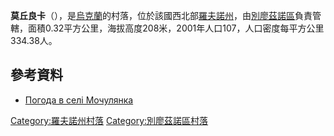 {{coord|50|53|53|N|27|7|19|E|scale:30000|display=title}}

'''莫丘良卡'''（{{lang-uk|Мочулянка}}），是[[烏克蘭|烏克蘭]]的村落，位於該國西北部[[羅夫諾州|羅夫諾州]]，由[[別廖茲諾區|別廖茲諾區]]負責管轄，面積0.32平方公里，海拔高度208米，2001年人口107，人口密度每平方公里334.38人。

==參考資料==
* [http://weather.in.ua/ua/rovenskaja/16392 Погода в селі Мочулянка] {{Wayback|url=http://weather.in.ua/ua/rovenskaja/16392 |date=20181013014326 }}

{{DEFAULTSORT:Мочулянка}}
[[Category:羅夫諾州村落|Category:羅夫諾州村落]]
[[Category:別廖茲諾區村落|Category:別廖茲諾區村落]]


{{Rivne-geo-stub}}